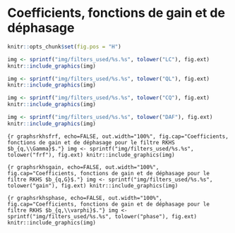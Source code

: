 \newpage
# Coefficients, fonctions de gain et de déphasage {#an-graphs}

```r
knitr::opts_chunk$set(fig.pos = "H")
```

```r
img <- sprintf("img/filters_used/%s.%s", tolower("LC"), fig.ext)
knitr::include_graphics(img)
```

```r
img <- sprintf("img/filters_used/%s.%s", tolower("QL"), fig.ext)
knitr::include_graphics(img)
```


```r
img <- sprintf("img/filters_used/%s.%s", tolower("CQ"), fig.ext)
knitr::include_graphics(img)
```

```r
img <- sprintf("img/filters_used/%s.%s", tolower("DAF"), fig.ext)
knitr::include_graphics(img)
```

```{r graphsrkhsfrf, echo=FALSE, out.width="100%", fig.cap="Coefficients, fonctions de gain et de déphasage pour le filtre RKHS $b_{q,\\Gamma}$."}
img <- sprintf("img/filters_used/%s.%s", tolower("frf"), fig.ext)
knitr::include_graphics(img)
```


```{r graphsrkhsgain, echo=FALSE, out.width="100%", fig.cap="Coefficients, fonctions de gain et de déphasage pour le filtre RKHS $b_{q,G}$."}
img <- sprintf("img/filters_used/%s.%s", tolower("gain"), fig.ext)
knitr::include_graphics(img)
```



```{r graphsrkhsphase, echo=FALSE, out.width="100%", fig.cap="Coefficients, fonctions de gain et de déphasage pour le filtre RKHS $b_{q,\\varphi}$."}
img <- sprintf("img/filters_used/%s.%s", tolower("phase"), fig.ext)
knitr::include_graphics(img)
```




